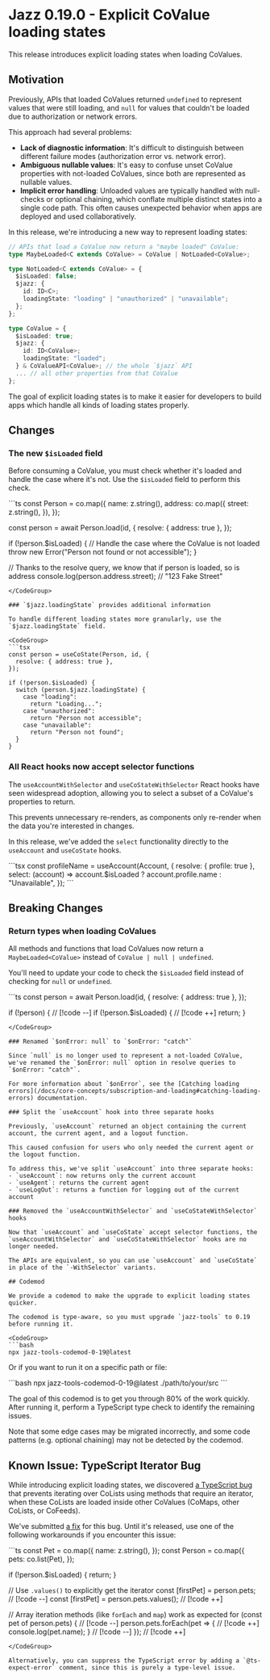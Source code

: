 
# Jazz 0.19.0 - Explicit CoValue loading states

This release introduces explicit loading states when loading CoValues.

## Motivation

Previously, APIs that loaded CoValues returned `undefined` to represent values that were still loading, and `null` for values that couldn't be loaded due to authorization or network errors.

This approach had several problems:
- **Lack of diagnostic information**: It's difficult to distinguish between different failure modes (authorization error vs. network error).
- **Ambiguous nullable values**: It's easy to confuse unset CoValue properties with not-loaded CoValues, since both are represented as nullable values.
- **Implicit error handling**: Unloaded values are typically handled with null-checks or optional chaining, which conflate multiple distinct states into a single code path. This often causes unexpected behavior when apps are deployed and used collaboratively.

In this release, we're introducing a new way to represent loading states:
<CodeGroup>
```ts
// APIs that load a CoValue now return a "maybe loaded" CoValue:
type MaybeLoaded<C extends CoValue> = CoValue | NotLoaded<CoValue>;

type NotLoaded<C extends CoValue> = { 
  $isLoaded: false;
  $jazz: {    
    id: ID<C>;  
    loadingState: "loading" | "unauthorized" | "unavailable";  
  };
};

type CoValue = {
  $isLoaded: true;
  $jazz: {
    id: ID<CoValue>;
    loadingState: "loaded";
  } & CoValueAPI<CoValue>; // the whole `$jazz` API
  ... // all other properties from that CoValue
};
```
</CodeGroup>

The goal of explicit loading states is to make it easier for developers to build apps which handle all kinds of loading states properly.

## Changes

### The new `$isLoaded` field

Before consuming a CoValue, you must check whether it's loaded and handle the case where it's not. Use the `$isLoaded` field to perform this check.

<CodeGroup>
```ts
const Person = co.map({
  name: z.string(),
  address: co.map({
    street: z.string(),
  }),
});

const person = await Person.load(id, {
  resolve: { address: true },
});

if (!person.$isLoaded) {
  // Handle the case where the CoValue is not loaded
  throw new Error("Person not found or not accessible");
}

// Thanks to the resolve query, we know that if person is loaded, so is address
console.log(person.address.street); // "123 Fake Street" 
```
</CodeGroup>

### `$jazz.loadingState` provides additional information

To handle different loading states more granularly, use the `$jazz.loadingState` field.

<CodeGroup>
```tsx
const person = useCoState(Person, id, {
  resolve: { address: true },
});

if (!person.$isLoaded) {
  switch (person.$jazz.loadingState) {
    case "loading":
      return "Loading...";
    case "unauthorized":
      return "Person not accessible";
    case "unavailable":
      return "Person not found";
  }
}
```
</CodeGroup>

### All React hooks now accept selector functions

The `useAccountWithSelector` and `useCoStateWithSelector` React hooks have seen widespread adoption, allowing you to select a subset of a CoValue's properties to return.

This prevents unnecessary re-renders, as components only re-render when the data you're interested in changes.

In this release, we've added the `select` functionality directly to the `useAccount` and `useCoState` hooks.

<CodeGroup>
```tsx
const profileName = useAccount(Account, {
  resolve: { profile: true },
  select: (account) => 
    account.$isLoaded
      ? account.profile.name 
      : "Unavailable",
});
```
</CodeGroup>

## Breaking Changes

### Return types when loading CoValues

All methods and functions that load CoValues now return a `MaybeLoaded<CoValue>` instead of `CoValue | null | undefined`.

You'll need to update your code to check the `$isLoaded` field instead of checking for `null` or `undefined`.

<CodeGroup>
```ts
const person = await Person.load(id, {
  resolve: { address: true },
});

if (!person) { // [!code --]
if (!person.$isLoaded) { // [!code ++]
  return;
}
```
</CodeGroup>

### Renamed `$onError: null` to `$onError: "catch"`

Since `null` is no longer used to represent a not-loaded CoValue, we've renamed the `$onError: null` option in resolve queries to `$onError: "catch"`.

For more information about `$onError`, see the [Catching loading errors](/docs/core-concepts/subscription-and-loading#catching-loading-errors) documentation.

### Split the `useAccount` hook into three separate hooks

Previously, `useAccount` returned an object containing the current account, the current agent, and a logout function.

This caused confusion for users who only needed the current agent or the logout function.

To address this, we've split `useAccount` into three separate hooks:
- `useAccount`: now returns only the current account
- `useAgent`: returns the current agent
- `useLogOut`: returns a function for logging out of the current account

### Removed the `useAccountWithSelector` and `useCoStateWithSelector` hooks

Now that `useAccount` and `useCoState` accept selector functions, the `useAccountWithSelector` and `useCoStateWithSelector` hooks are no longer needed.

The APIs are equivalent, so you can use `useAccount` and `useCoState` in place of the `-WithSelector` variants.

## Codemod

We provide a codemod to make the upgrade to explicit loading states quicker.

The codemod is type-aware, so you must upgrade `jazz-tools` to 0.19 before running it.

<CodeGroup>
```bash
npx jazz-tools-codemod-0-19@latest
```
</CodeGroup>

Or if you want to run it on a specific path or file:

<CodeGroup>
```bash
npx jazz-tools-codemod-0-19@latest ./path/to/your/src
```
</CodeGroup>

The goal of this codemod is to get you through 80% of the work quickly. After running it, perform a TypeScript type check to identify the remaining issues.

Note that some edge cases may be migrated incorrectly, and some code patterns (e.g. optional chaining) may not be detected by the codemod.

## Known Issue: TypeScript Iterator Bug

While introducing explicit loading states, we discovered [a TypeScript bug](https://github.com/microsoft/TypeScript/issues/62462) that prevents iterating over CoLists using methods that require an iterator, when these CoLists are loaded inside other CoValues (CoMaps, other CoLists, or CoFeeds).

We've submitted [a fix](https://github.com/microsoft/TypeScript/pull/62661) for this bug. Until it's released, use one of the following workarounds if you encounter this issue:

<CodeGroup>
```ts
const Pet = co.map({
  name: z.string(),
});
const Person = co.map({
  pets: co.list(Pet),
});

if (!person.$isLoaded) {
  return;
}

// Use `.values()` to explicitly get the iterator
const [firstPet] = person.pets; // [!code --]
const [firstPet] = person.pets.values(); // [!code ++]

// Array iteration methods (like `forEach` and `map`) work as expected
for (const pet of person.pets) { // [!code --]
person.pets.forEach(pet => { // [!code ++]
  console.log(pet.name);
} // [!code --]
}); // [!code ++]
```
</CodeGroup>

Alternatively, you can suppress the TypeScript error by adding a `@ts-expect-error` comment, since this is purely a type-level issue.
